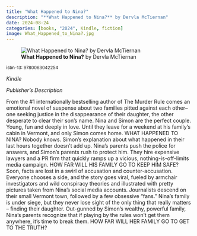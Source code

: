 ```yaml
---
title: "What Happened to Nina?"
description: "**What Happened to Nina?** by Dervla McTiernan"
date: 2024-08-24
categories: [books, "2024", Kindle, fiction]
image: What_Happened_to_Nina?.jpg
---
```

![**What Happened to Nina?** by Dervla McTiernan](What_Happened_to_Nina?.jpg){fig-align="left"}

<sup>isbn-13: 9780063042254</sup>

*Kindle*

*Publisher's Description*

From the #1 internationally bestselling author of The Murder Rule comes an
emotional novel of suspense about two families pitted against each other--
one seeking justice in the disappearance of their daughter, the other
desperate to clear their son's name. Nina and Simon are the perfect couple.
Young, fun and deeply in love. Until they leave for a weekend at his
family's cabin in Vermont, and only Simon comes home. WHAT HAPPENED TO
NINA? Nobody knows. Simon's explanation about what happened in their last
hours together doesn't add up. Nina's parents push the police for answers,
and Simon's parents rush to protect him. They hire expensive lawyers and a
PR firm that quickly ramps up a vicious, nothing-is-off-limits media
campaign. HOW FAR WILL HIS FAMILY GO TO KEEP HIM SAFE? Soon, facts are lost
in a swirl of accusation and counter-accusation. Everyone chooses a side,
and the story goes viral, fueled by armchair investigators and wild
conspiracy theories and illustrated with pretty pictures taken from Nina's
social media accounts. Journalists descend on their small Vermont town,
followed by a few obsessive "fans." Nina's family is under siege, but they
never lose sight of the only thing that really matters -- finding their
daughter. Out-gunned by Simon's wealthy, powerful family, Nina's parents
recognize that if playing by the rules won't get them anywhere, it's time
to break them. HOW FAR WILL HER FAMILY GO TO GET TO THE TRUTH?